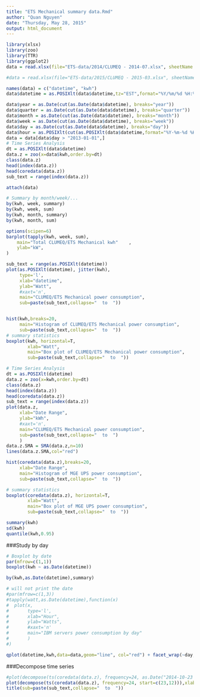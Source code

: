 ```yaml
---
title: "ETS Mechanical summary data.Rmd"
author: "Quan Nguyen"
date: "Thursday, May 28, 2015"
output: html_document
---
```


```r
library(xlsx)
library(zoo)
library(TTR)
library(ggplot2)
data = read.xlsx(file="ETS-data/2014/CLUMEQ - 2014-07.xlsx", sheetName = "data", startRow = 2, colIndex = c(11,12))

#data = read.xlsx(file="ETS-data/2015/CLUMEQ - 2015-03.xlsx", sheetName = "data", startRow = 2, colIndex = c(11,12))


```

``` r
names(data) = c("datetime", "kwh")
data$datetime = as.POSIXlt(data$datetime,tz="EST",format="%Y/%m/%d %H:%M")

data$year = as.Date(cut(as.Date(data$datetime), breaks="year"))
data$quarter = as.Date(cut(as.Date(data$datetime), breaks="quarter"))
data$month = as.Date(cut(as.Date(data$datetime), breaks="month"))
data$week = as.Date(cut(as.Date(data$datetime), breaks="week"))
data$day = as.Date(cut(as.Date(data$datetime), breaks="day"))
data$hour = as.POSIXlt(cut(as.POSIXlt(data$datetime,format="%Y-%m-%d %H:%M"), breaks="hour"), tz="EST", format="%Y-%m-%d %H:%M:%S")
data = data[data$day > "2013-01-01",]
# Time Series Analysis
dt = as.POSIXlt(data$datetime)
data.z = zoo(x=data$kwh,order.by=dt)
class(data.z)
head(index(data.z))
head(coredata(data.z))
sub_text = range(index(data.z))

attach(data)

# Summary by month/week/...
by(kwh, week, summary)
by(kwh, week, sum)
by(kwh, month, summary)
by(kwh, month, sum)

options(scipen=6)
barplot(tapply(kwh, week, sum),
    main="Total CLUMEQ/ETS Mechanical kwh"    ,
    ylab="kW",
)
```

``` r
sub_text = range(as.POSIXlt(datetime))
plot(as.POSIXlt(datetime), jitter(kwh),
     type='l',
     xlab="datetime",
     ylab="Watt",
     #xaxt='n',
     main="CLUMEQ/ETS Mechanical power consumption", 
     sub=paste(sub_text,collapse="  to  "))


hist(kwh,breaks=20,
     main="Histogram of CLUMEQ/ETS Mechanical power consumption", 
     sub=paste(sub_text,collapse="  to  "))
# summary statistics
boxplot(kwh, horizontal=T,
        xlab="Watt",
        main="Box plot of CLUMEQ/ETS Mechanical power consumption", 
        sub=paste(sub_text,collapse="  to  "))
```

``` r
# Time Series Analysis
dt = as.POSIXlt(datetime)
data.z = zoo(x=kwh,order.by=dt)
class(data.z)
head(index(data.z))
head(coredata(data.z))
sub_text = range(index(data.z))
plot(data.z,
     xlab="Date Range",
     ylab="kWh",
     #xaxt='n',
     main="CLUMEQ/ETS Mechanical power consumption", 
     sub=paste(sub_text,collapse="  to  ")
     )
data.z.SMA = SMA(data.z,n=10)
lines(data.z.SMA,col="red")

hist(coredata(data.z),breaks=20,
     xlab="Date Range",
     main="Histogram of MGE UPS power consumption", 
     sub=paste(sub_text,collapse="  to  "))

# summary statistics
boxplot(coredata(data.z), horizontal=T,
        xlab="Watt",
        main="Box plot of MGE UPS power consumption", 
        sub=paste(sub_text,collapse="  to  "))

summary(kwh)
sd(kwh)
quantile(kwh,0.95)
```

###Study by day

```r
# Boxplot by date
par(mfrow=c(1,1))
boxplot(kwh ~ as.Date(datetime))

by(kwh,as.Date(datetime),summary)

# will not print the date 
#par(mfrow=c(1,3))
#tapply(watt,as.Date(datetime),function(x)
#  plot(x,
#       type='l',
#       xlab="Hour",
#       ylab="Watts",
#       #xaxt='n'
#       main="IBM servers power consumption by day"
#       )
#)

qplot(datetime,kwh,data=data,geom="line", col="red") + facet_wrap(~day, scales='free_x', ncol=7)
```

###Decompose time series

``` r
#plot(decompose(ts(coredata(data.z), frequency=24, as.Date("2014-10-23 12:30"))),xlab="Day")
plot(decompose(ts(coredata(data.z), frequency=24, start=c(23,12))),xlab="Day")
title(sub=paste(sub_text,collapse="  to  "))
```
